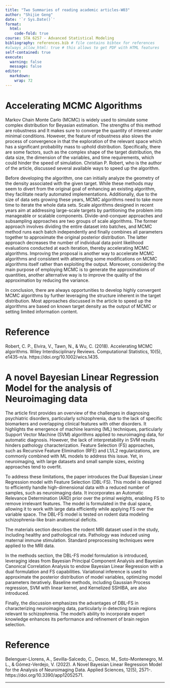 ```yaml
---
title: "Two Summaries of reading academic articles-W03"
author: "Shijie Geng"
date: '`r Sys.Date()`'
format:
  html:
    code-fold: true
course: STA 6257 - Advanced Statistical Modeling
bibliography: references.bib # file contains bibtex for references
#always_allow_html: true # this allows to get PDF with HTML features
self-contained: true
execute: 
  warning: false
  message: false
editor: 
  markdown: 
    wrap: 72
---
```


# Accelerating MCMC Algorithms

Markov Chain Monte Carlo (MCMC) is widely used to simulate some complex distribution for Beyasian estimation. The strengths of this method are robustness and It makes sure to converge the quantity of interest under minimal conditions. However, the feature of robustness also slows the process of convergence in that the exploration of the relevant space which has a significant probability mass to uphold distribution.  Specifically, there are some factors, such as the complex shape of the target distribution, the data size, the dimension of the variables, and time requirements, which could hinder the speed of simulation. Christian P. Robert, who is the author of the article, discussed several available ways to speed up the algorithm. 

Before developing the algorithm, one can initially analyze the geometry of the density associated with the given target. While these methods may seem to divert from the original goal of enhancing an existing algorithm, they facilitate nearly automated implementations. Additionally, due to the size of data sets growing these years, MCMC algorithms need to take more time to iterate the whole data sets. Scale algorithms designed in recent years aim at addressing large-scale targets by partitioning the problem into manageable or scalable components. Divide-and-conquer approaches and subsampling approaches are two groups of scale algorithms. The former approach involves dividing the entire dataset  into batches, and MCMC method runs each batch independently and finally combines all parameters together to approximate the original posterior distribution. The latter approach decreases the number of individual data point likelihood evaluations conducted at each iteration, thereby accelerating MCMC algorithms. Improving the proposal is another way to accelerate MCMC algorithms and consistent with attempting some modifications on MCMC algorithms itself rather than exploiting the output. Moreover, considering the main purpose of employing MCMC is to generate the approximations of quantities, another alternative way is to improve the quality of the approximation by reducing the variance.

In conclusion, there are always opportunities to develop highly convergent MCMC algorithms by further leveraging the structure inherent in the target distribution. Most approaches discussed in the article to speed up the algorithms are based on known target density as the output of MCMC or setting limited information content. 

# Reference

Robert, C. P., Elvira, V., Tawn, N., & Wu, C. (2018). Accelerating MCMC algorithms. Wiley Interdisciplinary Reviews. Computational Statistics, 10(5), e1435-n/a. https://doi.org/10.1002/wics.1435.


# A novel Bayesian Linear Regression Model for the analysis of Neuroimaging data

The article first provides an overview of the challenges in diagnosing psychiatric disorders, particularly schizophrenia, due to the lack of specific biomarkers and overlapping clinical features with other disorders. It highlights the emergence of machine learning (ML) techniques, particularly Support Vector Machine (SVM) algorithms applied to neuroimaging data, for automatic diagnosis. However, the lack of interpretability in SVM results hinders pathology characterization. Feature Selection (FS) approaches, such as Recursive Feature Elimination (RFE) and L1/L2 regularizations, are commonly combined with ML models to address this issue. Yet, in neuroimaging, with large datasets and small sample sizes, existing approaches tend to overfit.

To address these limitations, the paper introduces the Dual Bayesian Linear Regression model with Feature Selection (DBL-FS). This model is designed to efficiently handle high-dimensional data with a reduced number of samples, such as neuroimaging data. It incorporates an Automatic Relevance Determination (ARD) prior over the primal weights, enabling FS to remove irrelevant features. The model is formulated in the dual space, allowing it to work with large data efficiently while applying FS over the variable space. The DBL-FS model is tested on rodent data modeling schizophrenia-like brain anatomical deficits.

The materials section describes the rodent MRI dataset used in the study, including healthy and pathological rats. Pathology was induced using maternal immune stimulation. Standard preprocessing techniques were applied to the MRI data.

In the methods section, the DBL-FS model formulation is introduced, leveraging ideas from Bayesian Principal Component Analysis and Bayesian Canonical Correlation Analysis to endow Bayesian Linear Regression with a dual formulation and FS capabilities. Variational inference is used to approximate the posterior distribution of model variables, optimizing model parameters iteratively. Baseline methods, including Gaussian Process regression, SVM with linear kernel, and Kernelized SSHIBA, are also introduced.

Finally, the discussion emphasizes the advantages of DBL-FS in characterizing neuroimaging data, particularly in detecting brain regions relevant to schizophrenia. The model's ability to incorporate expert knowledge enhances its performance and refinement of brain region selection.

# Reference

Belenguer-Llorens, A., Sevilla-Salcedo, C., Desco, M., Soto-Montenegro, M. L., & Gómez-Verdejo, V. (2022). A Novel Bayesian Linear Regression Model for the Analysis of Neuroimaging Data. Applied Sciences, 12(5), 2571-. https://doi.org/10.3390/app12052571.

---

## 

